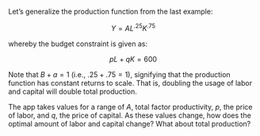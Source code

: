 Let's generalize the production function from the last example:

<center> $Y=AL^{.25}K^{.75}$ </center>

whereby the budget constraint is given as:

<center> $pL + qK = 600$</center>

Note that $B+a=1$ (i.e., $.25 + .75 = 1$), signifying that the production function has constant returns to scale. That is, doubling the usage of labor and capital will double total production.

The app takes values for a range of $A$, total factor productivity, $p$, the price of labor, and $q$, the price of capital. As these values change, how does the optimal amount of labor and capital change? What about total production?